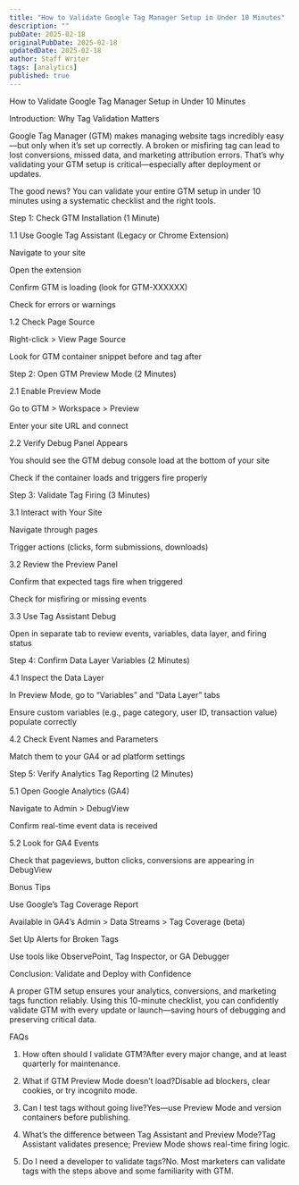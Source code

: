 ```yaml
---
title: "How to Validate Google Tag Manager Setup in Under 10 Minutes"
description: ""
pubDate: 2025-02-18
originalPubDate: 2025-02-18
updatedDate: 2025-02-18
author: Staff Writer
tags: [analytics]
published: true
---
```


How to Validate Google Tag Manager Setup in Under 10 Minutes

Introduction: Why Tag Validation Matters

Google Tag Manager (GTM) makes managing website tags incredibly easy—but only when it’s set up correctly. A broken or misfiring tag can lead to lost conversions, missed data, and marketing attribution errors. That’s why validating your GTM setup is critical—especially after deployment or updates.

The good news? You can validate your entire GTM setup in under 10 minutes using a systematic checklist and the right tools.

Step 1: Check GTM Installation (1 Minute)

1.1 Use Google Tag Assistant (Legacy or Chrome Extension)

Navigate to your site

Open the extension

Confirm GTM is loading (look for GTM-XXXXXX)

Check for errors or warnings

1.2 Check Page Source

Right-click > View Page Source

Look for GTM container snippet before <body> and <noscript> tag after

Step 2: Open GTM Preview Mode (2 Minutes)

2.1 Enable Preview Mode

Go to GTM > Workspace > Preview

Enter your site URL and connect

2.2 Verify Debug Panel Appears

You should see the GTM debug console load at the bottom of your site

Check if the container loads and triggers fire properly

Step 3: Validate Tag Firing (3 Minutes)

3.1 Interact with Your Site

Navigate through pages

Trigger actions (clicks, form submissions, downloads)

3.2 Review the Preview Panel

Confirm that expected tags fire when triggered

Check for misfiring or missing events

3.3 Use Tag Assistant Debug

Open in separate tab to review events, variables, data layer, and firing status

Step 4: Confirm Data Layer Variables (2 Minutes)

4.1 Inspect the Data Layer

In Preview Mode, go to “Variables” and “Data Layer” tabs

Ensure custom variables (e.g., page category, user ID, transaction value) populate correctly

4.2 Check Event Names and Parameters

Match them to your GA4 or ad platform settings

Step 5: Verify Analytics Tag Reporting (2 Minutes)

5.1 Open Google Analytics (GA4)

Navigate to Admin > DebugView

Confirm real-time event data is received

5.2 Look for GA4 Events

Check that pageviews, button clicks, conversions are appearing in DebugView

Bonus Tips

Use Google’s Tag Coverage Report

Available in GA4’s Admin > Data Streams > Tag Coverage (beta)

Set Up Alerts for Broken Tags

Use tools like ObservePoint, Tag Inspector, or GA Debugger

Conclusion: Validate and Deploy with Confidence

A proper GTM setup ensures your analytics, conversions, and marketing tags function reliably. Using this 10-minute checklist, you can confidently validate GTM with every update or launch—saving hours of debugging and preserving critical data.

FAQs

1. How often should I validate GTM?After every major change, and at least quarterly for maintenance.

2. What if GTM Preview Mode doesn’t load?Disable ad blockers, clear cookies, or try incognito mode.

3. Can I test tags without going live?Yes—use Preview Mode and version containers before publishing.

4. What’s the difference between Tag Assistant and Preview Mode?Tag Assistant validates presence; Preview Mode shows real-time firing logic.

5. Do I need a developer to validate tags?No. Most marketers can validate tags with the steps above and some familiarity with GTM.